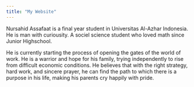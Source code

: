 ```yaml
---
title: "My Website"
---
```


Nursahid Assafaat is a final year student in Universitas Al-Azhar Indonesia. He is man with curiousity. A sociel science student who loved math since Junior Highschool.

He is currently starting the process of opening the gates of the world of work. He is a warrior and hope for his family, trying independently to rise from difficult economic conditions. He believes that with the right strategy, hard work, and sincere prayer, he can find the path to which there is a purpose in his life, making his parents cry happily with pride. 